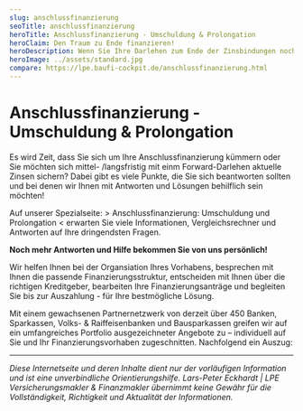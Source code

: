 ```yaml
---
slug: anschlussfinanzierung
seoTitle: anschlussfinanzierung
heroTitle: Anschlussfinanzierung - Umschuldung & Prolongation
heroClaim: Den Traum zu Ende finanzieren!
heroDescription: Wenn Sie Ihre Darlehen zum Ende der Zinsbindungen noch nicht vollständig abgezahlt haben, wird eine Anschlussfinanzierung nötig. Sollten Sie bei Ihrem bisherigen Kreditgeber verlängern oder lieber zu einem anderen Kreditgeber umschulden? Über die Vorteile und Nachteile informieren wir Sie ausführlich!
heroImage: ../assets/standard.jpg
compare: https://lpe.baufi-cockpit.de/anschlussfinanzierung.html
---
```


# Anschlussfinanzierung - Umschuldung & Prolongation

Es wird Zeit, dass Sie sich um Ihre Anschlussfinanzierung kümmern oder Sie möchten sich mittel- /langsfristig mit einm Forward-Darlehen aktuelle Zinsen sichern?
Dabei gibt es viele Punkte, die Sie sich beantworten sollten und bei denen wir Ihnen mit Antworten und Lösungen behilflich sein möchten!

Auf unserer Spezialseite: <Link to="https://lpe.baufi-cockpit.de/anschlussfinanzierung.html">> Anschlussfinanzierung: Umschuldung und Prolongation < </Link> erwarten Sie viele Informationen, Vergleichsrechner und Antworten auf Ihre dringendsten Fragen.

**Noch mehr Antworten und Hilfe bekommen Sie von uns persönlich!** 

Wir helfen Ihnen bei der Organsiation Ihres Vorhabens, besprechen mit Ihnen die passende Finanzierungsstruktur, entscheiden mit Ihnen über die richtigen Kreditgeber, bearbeiten Ihre Finanzierungsanträge und begleiten Sie bis zur Auszahlung - für Ihre bestmögliche Lösung.










<ContactAndCompareBox />
<ProvenExpert />

Mit einem gewachsenen Partnernetzwerk von derzeit über 450 Banken, Sparkassen, Volks- & Raiffeisenbanken und Bausparkassen greifen wir auf ein umfangreiches Portfolio ausgezeichneter Angebote zu – individuell auf Sie und Ihr Finanzierungsvorhaben zugeschnitten. Nachfolgend ein Auszug:

<InsurancesBox title='Banken'/>

---

_Diese Internetseite und deren Inhalte dient nur der vorläufigen Information und ist eine unverbindliche Orientierungshilfe. Lars-Peter Eckhardt | LPE Versicherungsmakler & Finanzmakler übernimmt keine Gewähr für die Vollständigkeit,
Richtigkeit und Aktualität der Informationen._